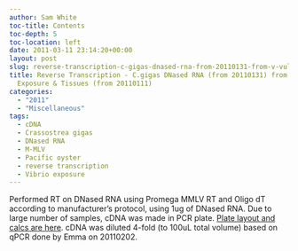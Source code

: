 ```yaml
---
author: Sam White
toc-title: Contents
toc-depth: 5
toc-location: left
date: 2011-03-11 23:14:20+00:00
layout: post
slug: reverse-transcription-c-gigas-dnased-rna-from-20110131-from-v-vulnificus-exposure-tissues-from-20110111
title: Reverse Transcription - C.gigas DNased RNA (from 20110131) from V.vulnificus
  Exposure & Tissues (from 20110111)
categories:
  - "2011"
  - "Miscellaneous"
tags:
  - cDNA
  - Crassostrea gigas
  - DNased RNA
  - M-MLV
  - Pacific oyster
  - reverse transcription
  - Vibrio exposure
---
```


Performed RT on DNased RNA using Promega MMLV RT and Oligo dT according to manufacturer's protocol, using 1ug of DNased RNA. Due to large number of samples, cDNA was made in PCR plate. [Plate layout and calcs are here](https://spreadsheets0.google.com/ccc?hl=en&hl=en&key=tGdgxaN5NchLx8wNDKAdWzg&authkey=CMrM2CM#gid=0). cDNA was diluted 4-fold (to 100uL total volume) based on qPCR done by Emma on 20110202.
